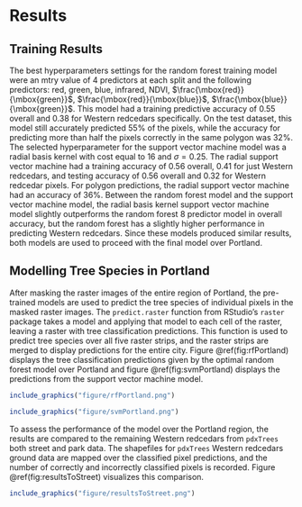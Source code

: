 # Results {#results}

## Training Results

The best hyperparameters settings for the random forest training model were an mtry value of 4 predictors at each split and the following predictors: red, green, blue, infrared, NDVI, $\frac{\mbox{red}}{\mbox{green}}$, $\frac{\mbox{red}}{\mbox{blue}}$, $\frac{\mbox{blue}}{\mbox{green}}$. This model had a training predictive accuracy of 0.55 overall and 0.38 for Western redcedars specifically. On the test dataset, this model still accurately predicted 55% of the pixels, while the accuracy for predicting more than half the pixels correctly in the same polygon was 32%. The selected hyperparameter for the support vector machine model was a radial basis kernel with cost equal to 16 and $\sigma = 0.25$. The radial support vector machine had a training accuracy of 0.56 overall, 0.41 for just Western redcedars, and testing accuracy of 0.56 overall and 0.32 for Western redcedar pixels. For polygon predictions, the radial support vector machine had an accuracy of 36%. Between the random forest model and the support vector machine model, the radial basis kernel support vector machine model slightly outperforms the random forest 8 predictor model in overall accuracy, but the random forest has a slightly higher performance in predicting Western redcedars. Since these models produced similar results, both models are used to proceed with the final model over Portland.

## Modelling Tree Species in Portland

After masking the raster images of the entire region of Portland, the pre-trained models are used to predict the tree species of individual pixels in the masked raster images. The `predict.raster` function from RStudio's `raster` package takes a model and applying that model to each cell of the raster, leaving a raster with tree classification predictions. This function is used to predict tree species over all five raster strips, and the raster strips are merged to display predictions for the entire city. Figure \@ref(fig:rfPortland) displays the tree classification predictions given by the optimal random forest model over Portland and figure \@ref(fig:svmPortland) displays the predictions from the support vector machine model.

```r
include_graphics("figure/rfPortland.png")
```

```r
include_graphics("figure/svmPortland.png")
```

To assess the performance of the model over the Portland region, the results are compared to the remaining Western redcedars from `pdxTrees` both street and park data. The shapefiles for `pdxTrees` Western redcedars ground data are mapped over the classified pixel predictions, and the number of correctly and incorrectly classified pixels is recorded. Figure \@ref(fig:resultsToStreet) visualizes this comparison.

```r
include_graphics("figure/resultsToStreet.png")
```


<!-- If we don't want Conclusion to have a chapter number next to it, we can add the `{-}` attribute. -->

<!-- **More info** -->

<!-- And here's some other random info: the first paragraph after a chapter title or section head _shouldn't be_ indented, because indents are to tell the reader that you're starting a new paragraph. Since that's obvious after a chapter or section title, proper typesetting doesn't add an indent there. -->

